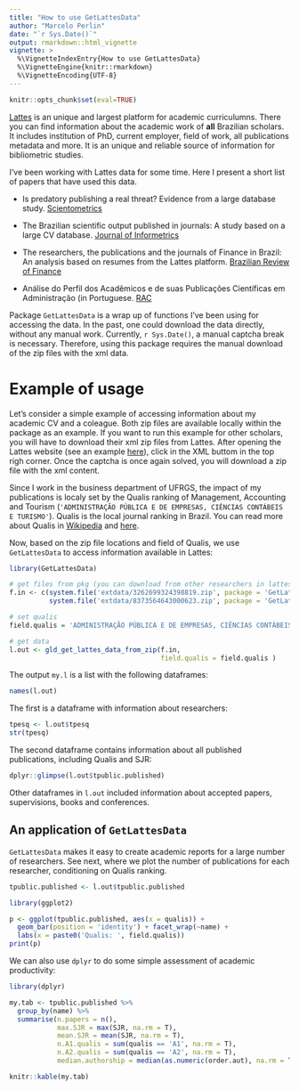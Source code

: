 ```yaml
---
title: "How to use GetLattesData"
author: "Marcelo Perlin"
date: "`r Sys.Date()`"
output: rmarkdown::html_vignette
vignette: >
  %\VignetteIndexEntry{How to use GetLattesData}
  %\VignetteEngine{knitr::rmarkdown}
  %\VignetteEncoding{UTF-8}
---
```


```r
knitr::opts_chunk$set(eval=TRUE)
```


[Lattes](http://lattes.cnpq.br/) is an unique and largest platform for academic curriculumns. There you can find information about the academic work of **all** Brazilian scholars. It includes institution of PhD, current employer, field of work, all publications metadata and more. It is an unique and reliable source of information for bibliometric studies. 

I've been working with Lattes data for some time. Here I present a short list of papers that have used this data.

- Is predatory publishing a real threat? Evidence from a large database study. [Scientometrics](https://link.springer.com/article/10.1007/s11192-018-2750-6)

-  The Brazilian scientific output published in journals: A study based on a large CV database. [Journal of Informetrics](http://www.sciencedirect.com/science/article/pii/S1751157716301559)

- The researchers, the publications and the journals of Finance in Brazil: An analysis based on resumes from the Lattes platform. [Brazilian Review of Finance](http://bibliotecadigital.fgv.br/ojs/index.php/rbfin/article/view/47157)    

- Análise do Perfil dos Acadêmicos e de suas Publicações Científicas em Administração (in Portuguese. [RAC](http://www.scielo.br/scielo.php?script=sci_arttext&pid=S1415-65552017000100062)


Package `GetLattesData` is a wrap up of functions I've been using for accessing the data. In the past, one could download the data directly, without any manual work. Currently, `r Sys.Date()`, a manual captcha break is necessary. Therefore, using this package requires the manual download of the zip files with the xml data.


# Example of usage

Let's consider a simple example of accessing information about my academic CV and a coleague. Both zip files are available locally within the package as an example. If you want to run this example for other scholars, you will have to download their xml zip files from Lattes. After opening the Lattes website (see an example [here](http://buscatextual.cnpq.br/buscatextual/visualizacv.do?metodo=apresentar&id=K4713546D3)), click in the XML buttom in the top righ corner. Once the captcha is once again solved, you will download a zip file with the xml content.

Since I work in the business department of UFRGS, the impact of my publications is localy set by the Qualis ranking of Management, Accounting and Tourism (`'ADMINISTRAÇÃO PÚBLICA E DE EMPRESAS, CIÊNCIAS CONTÁBEIS E TURISMO'`). Qualis is the local journal ranking in Brazil. You can read more about Qualis in [Wikipedia](https://en.wikipedia.org/wiki/Qualis_(CAPES)) and [here](http://www.sciencedirect.com/science/article/pii/S1751157716301559).



Now, based on the zip file locations and field of Qualis, we use `GetLattesData` to access information available in Lattes:

```r
library(GetLattesData)

# get files from pkg (you can download from other researchers in lattes website)
f.in <- c(system.file('extdata/3262699324398819.zip', package = 'GetLattesData'),
          system.file('extdata/8373564643000623.zip', package = 'GetLattesData'))

# set qualis
field.qualis = 'ADMINISTRAÇÃO PÚBLICA E DE EMPRESAS, CIÊNCIAS CONTÁBEIS E TURISMO'

# get data
l.out <- gld_get_lattes_data_from_zip(f.in, 
                                      field.qualis = field.qualis )

```

The output `my.l` is a list with the following dataframes:

```r
names(l.out)
```

The first is a dataframe with information about researchers:

```r
tpesq <- l.out$tpesq
str(tpesq)
```

The second dataframe contains information about all published publications, including Qualis and SJR:

```r
dplyr::glimpse(l.out$tpublic.published)
```

Other dataframes in `l.out` included information about accepted papers, supervisions, books and conferences.

## An application of  `GetLattesData`

`GetLattesData` makes it easy to create academic reports for a large number of researchers. See next, where we plot the number of publications for each researcher, conditioning on Qualis ranking.

```r
tpublic.published <- l.out$tpublic.published

library(ggplot2)

p <- ggplot(tpublic.published, aes(x = qualis)) +
  geom_bar(position = 'identity') + facet_wrap(~name) +
  labs(x = paste0('Qualis: ', field.qualis))
print(p)
```

We can also use `dplyr` to do some simple assessment of academic productivity:

```r
library(dplyr)

my.tab <- tpublic.published %>%
  group_by(name) %>%
  summarise(n.papers = n(),
            max.SJR = max(SJR, na.rm = T),
            mean.SJR = mean(SJR, na.rm = T),
            n.A1.qualis = sum(qualis == 'A1', na.rm = T),
            n.A2.qualis = sum(qualis == 'A2', na.rm = T),
            median.authorship = median(as.numeric(order.aut), na.rm = T ))

knitr::kable(my.tab)
```
